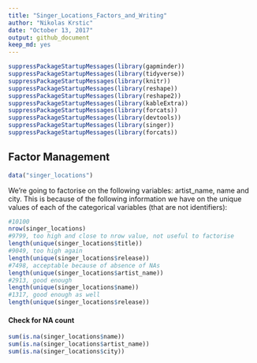 ```yaml
---
title: "Singer_Locations_Factors_and_Writing"
author: "Nikolas Krstic"
date: "October 13, 2017"
output: github_document
keep_md: yes
---
```


```r
suppressPackageStartupMessages(library(gapminder))
suppressPackageStartupMessages(library(tidyverse))
suppressPackageStartupMessages(library(knitr))
suppressPackageStartupMessages(library(reshape))
suppressPackageStartupMessages(library(reshape2))
suppressPackageStartupMessages(library(kableExtra))
suppressPackageStartupMessages(library(forcats))
suppressPackageStartupMessages(library(devtools))
suppressPackageStartupMessages(library(singer))
suppressPackageStartupMessages(library(forcats))
```


## Factor Management

```r
data("singer_locations")
```

We're going to factorise on the following variables: artist_name, name and city. This is because of the following information we have on the unique values of each of the categorical variables (that are not identifiers):
```r
#10100
nrow(singer_locations)
#9799, too high and close to nrow value, not useful to factorise
length(unique(singer_locations$title))
#9049, too high again
length(unique(singer_locations$release))
#7498, acceptable because of absence of NAs
length(unique(singer_locations$artist_name))
#2913, good enough
length(unique(singer_locations$name))
#1317, good enough as well
length(unique(singer_locations$release))
```

#### Check for NA count
```r
sum(is.na(singer_locations$name))
sum(is.na(singer_locations$artist_name))
sum(is.na(singer_locations$city))
```











